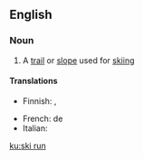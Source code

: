 ==English==

===Noun===
{{en-noun|head=[[ski]] [[run]]}}

# {{context|sports|lang=en}} A [[trail]] or [[slope]] used for [[skiing]]

====Translations====
{{trans-top|trail or slope for skiing}}
* Finnish: {{t+|fi|latu}} {{qualifier|trail}}, {{t+|fi|rinne}} {{qualifier|slope}}
{{trans-mid}}
* French: {{t+|fr|piste|f}} de {{t+|fr|ski}}
* Italian: {{t+|it|pista|f}}
{{trans-bottom}}

[[ku:ski run]]